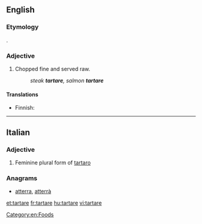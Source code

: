 ==English==
{{wikipedia|steak tartare}}

===Etymology===
{{etyl|fr|en}} {{term|tartare|lang=fr}}.

===Adjective===
{{en-adj|-}}

# Chopped fine and served raw.
#: ''steak '''tartare''', salmon '''tartare'''''

====Translations====
{{trans-top}}
* Finnish: {{t|fi|tartar}}
{{trans-mid}}
{{trans-bottom}}

[[Category:en:Foods]]
----

==Italian==

===Adjective===
{{head|it|adjective form}}

# Feminine plural form of [[tartaro]]

===Anagrams===
* [[atterra#Italian|atterra]], [[atterrà#Italian|atterrà]]

[[et:tartare]]
[[fr:tartare]]
[[hu:tartare]]
[[vi:tartare]]